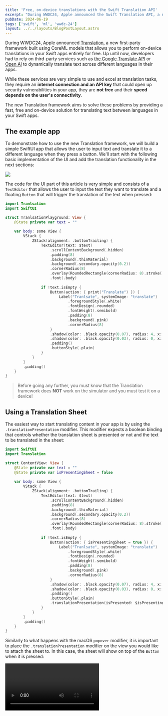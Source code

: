 ```yaml
---
title: 'Free, on-device translations with the Swift Translation API'
excerpt: "During WWDC24, Apple announced the Swift Translation API, a new framework that allows you to perform on-device translations in your Swift apps entirely for free. In this post, we'll take a look at all the different ways you can use the new API to translate text between languages in your apps."
pubDate: 2024-06-19
tags: ['swift', 'ml', 'wwdc-24']
layout: ../../layouts/BlogPostLayout.astro
---
```



During WWDC24, Apple announced [Translation](https://developer.apple.com/wwdc24/10117), a new first-party framework built using CoreML models that allows you to perform on-device translations in your Swift apps entirely for free. Up until now, developers had to rely on third-party services such as [the Google Translate API](https://cloud.google.com/translate) or [Open AI](https://openai.com/index/openai-api) to dynamically translate text across different languages in their apps.

While these services are very simple to use and excel at translation tasks, they require an **internet connection and an API key** that could open up security vulnerabilities in your app, they are **not free** and their **speed depends on the user's connectivity**. 

The new Translation framework aims to solve these problems by providing a fast, free and on-device solution for translating text between languages in your Swift apps.

## The example app

To demonstrate how to use the new Translation framework, we will build a simple SwiftUI app that allows the user to input text and translate it to a different language when they press a button. We'll start with the following basic implementation of the UI and add the translation functionality in the next sections:

![](/assets/posts/swift-translation-api/ui.webp)

The code for the UI part of this article is very simple and consists of a `TextEditor` that allows the user to input the text they want to translate and a floating `Button` that will trigger the translation of the text when pressed:

```swift:TranlsationPlayground.swift
import Tranlsation
import SwiftUI

struct TranlsationPlayground: View {
    @State private var text = ""
    
    var body: some View {
        VStack {
            ZStack(alignment: .bottomTrailing) {
                TextEditor(text: $text)
                    .scrollContentBackground(.hidden)
                    .padding(8)
                    .background(.thinMaterial)
                    .background(.secondary.opacity(0.2))
                    .cornerRadius(8)
                    .overlay(RoundedRectangle(cornerRadius: 8).stroke(.secondary, lineWidth: 2))
                    .font(.body)
                
                if !text.isEmpty {
                    Button(action: { print("Translate") }) {
                        Label("Tranlsate", systemImage: "translate")
                            .foregroundStyle(.white)
                            .fontDesign(.rounded)
                            .fontWeight(.semibold)
                            .padding(8)
                            .background(.pink)
                            .cornerRadius(8)
                    }
                    .shadow(color: .black.opacity(0.07), radius: 4, x: 0, y: 2)
                    .shadow(color: .black.opacity(0.03), radius: 0, x: 0, y: 2)
                    .padding()
                    .buttonStyle(.plain)
                }
            }
        }
        .padding()
    }
}
```

> Before going any further, you must know that the Translation framework does **NOT** work on the simulator and you must test it on a device! 

## Using a Translation Sheet

The easiest way to start translating content in your app is by using the `.translationPresentation` modifier. This modifier expects a boolean binding that controls whether the translation sheet is presented or not and the text to be translated in the sheet:

```swift:TranlsationPlayground.swift
import SwiftUI
import Translation

struct ContentView: View {
    @State private var text = ""
    @State private var isPresentingSheet = false
    
    var body: some View {
        VStack {
            ZStack(alignment: .bottomTrailing) {
                TextEditor(text: $text)
                    .scrollContentBackground(.hidden)
                    .padding(8)
                    .background(.thinMaterial)
                    .background(.secondary.opacity(0.2))
                    .cornerRadius(8)
                    .overlay(RoundedRectangle(cornerRadius: 8).stroke(.secondary, lineWidth: 2))
                    .font(.body)
                
                if !text.isEmpty {
                    Button(action: { isPresentingSheet = true }) {
                        Label("Tranlsate", systemImage: "translate")
                            .foregroundStyle(.white)
                            .fontDesign(.rounded)
                            .fontWeight(.semibold)
                            .padding(8)
                            .background(.pink)
                            .cornerRadius(8)
                    }
                    .shadow(color: .black.opacity(0.07), radius: 4, x: 0, y: 2)
                    .shadow(color: .black.opacity(0.03), radius: 0, x: 0, y: 2)
                    .padding()
                    .buttonStyle(.plain)
                    .translationPresentation(isPresented: $isPresentingSheet, text: text)
                }
            }
        }
        .padding()
    }
}
```

Similarly to what happens with the macOS `popover` modifier, it is important to place the `.translationPresentation` modifier on the view you would like to attach the sheet to. In this case, the sheet will show on top of the `Button` when it is pressed:

<Video name="translation-sheet.mp4" />

## Using TranslationSessions

If you would like to perform translations in the background, limit the languages you can translate to or even customize the UI you present to your users when translating, you can use a `TranslationSession` instead. Contrary to what I initially thought, `TranslationSession` can not be initialized directly, an instance of it can only be retrieved from a SwiftUI view by performing the following steps:

1. Create a variable in your SwiftUI view that holds an optional `TranslationSession.Configuration?` instance.
2. Create an instance of `TranslationSession.Configuration` with the desired source and target language and assign it to the variable created in step 1.
3. Add a `.translationTask` modifier, pass it the configuration variable and the closure where you will receive the session instance whenever the configuration changes or is invalidated.

Let's see how this works in practice:

```swift:TranslationPlayground.swift
import SwiftUI
import Translation

struct ContentView: View {
    @State private var text = ""
    @State private var configuration: TranslationSession.Configuration?
    
    var body: some View {
        VStack {
            ZStack(alignment: .bottomTrailing) {
                TextEditor(text: $text)
                    .scrollContentBackground(.hidden)
                    .padding(8)
                    .background(.thinMaterial)
                    .background(.secondary.opacity(0.2))
                    .cornerRadius(8)
                    .overlay(RoundedRectangle(cornerRadius: 8).stroke(.secondary, lineWidth: 2))
                    .font(.body)
                
                if !text.isEmpty {
                    Button(action: {
                       if configuration == nil {
                           self.configuration = TranslationSession.Configuration(source: nil, target: Locale.Language(identifier: "nl"))
                       } else {
                           self.configuration?.invalidate()
                       }
                    }) {
                        Label("Tranlsate", systemImage: "translate")
                            .foregroundStyle(.white)
                            .fontDesign(.rounded)
                            .fontWeight(.semibold)
                            .padding(8)
                            .background(.pink)
                            .cornerRadius(8)
                    }
                    .shadow(color: .black.opacity(0.07), radius: 4, x: 0, y: 2)
                    .shadow(color: .black.opacity(0.03), radius: 0, x: 0, y: 2)
                    .padding()
                    .buttonStyle(.plain)
                }
            }
        }
        .translationTask(configuration) { session in
            // Use `session` here!   
        }
        .padding()
    }
}
```

### Language Availabality

Before we start translating text, I want to point out a few things that you need to know to make the best use of the `Translation` framework.

#### Language download

The Translation framework needs to have a local model for each language you want to translate to. If you translate to a language whose model is not found on the device, the framework will present a sheet that will allow the user to download such model:

<Video name="translation-download.mp4" />

If you know you are going to need a specific language, you can prompt the user to download it before doing any translations by using the `prepareTranslation` method on `TranslationSession`. This will take the source and target languages you want to translate from and to and will download the necessary models:

```swift:TranslationPlayground.swift
import SwiftUI
import Translation

struct ContentView: View {
    @State private var text = ""
    @State private var configuration: TranslationSession.Configuration?
    
    var body: some View {
        VStack {
            ZStack(alignment: .bottomTrailing) {
                TextEditor(text: $text)
                    .scrollContentBackground(.hidden)
                    .padding(8)
                    .background(.thinMaterial)
                    .background(.secondary.opacity(0.2))
                    .cornerRadius(8)
                    .overlay(RoundedRectangle(cornerRadius: 8).stroke(.secondary, lineWidth: 2))
                    .font(.body)
                
                Button(action: {
                   if configuration == nil {
                       self.configuration = TranslationSession.Configuration(
                        source: Locale.Language(languageCode: .spanish),
                        target: Locale.Language(languageCode: .dutch)
                       )
                   } else {
                       self.configuration?.invalidate()
                   }
                }) {
                    Label("Prepare translation", systemImage: "arrow.down.circle.fill")
                        .foregroundStyle(.white)
                        .fontDesign(.rounded)
                        .fontWeight(.semibold)
                        .padding(8)
                        .background(.gray)
                        .cornerRadius(8)
                }
                .shadow(color: .black.opacity(0.07), radius: 4, x: 0, y: 2)
                .shadow(color: .black.opacity(0.03), radius: 0, x: 0, y: 2)
                .padding()
                .buttonStyle(.plain)
            }
        }
        .translationTask(configuration) { session in
            do {
                try await session.prepareTranslation()
            } catch let error {
                print(error)
            }
        }
        .padding()
    }
}
```

You can also use an instance of the `LanguageAvailability` class to check if the models are present and the translation pairing is available for translation:

```swift:TranslationPlayground.swift
import SwiftUI
import Translation

struct ContentView: View {
    @State private var text = ""
    @State private var shouldDownloadModels = false
    @State private var configuration: TranslationSession.Configuration?
    private let languageAvailability = LanguageAvailability()
    
    var body: some View {
        VStack {
            ZStack(alignment: .bottomTrailing) {
                TextEditor(text: $text)
                    .scrollContentBackground(.hidden)
                    .padding(8)
                    .background(.thinMaterial)
                    .background(.secondary.opacity(0.2))
                    .cornerRadius(8)
                    .overlay(RoundedRectangle(cornerRadius: 8).stroke(.secondary, lineWidth: 2))
                    .font(.body)
                
                if shouldDownloadModels {
                    Button(action: {
                       if configuration == nil {
                           self.configuration = TranslationSession.Configuration(
                            source: Locale.Language(languageCode: .spanish),
                            target: Locale.Language(languageCode: .dutch)
                           )
                       } else {
                           self.configuration?.invalidate()
                       }
                    }) {
                        Label("Prepare translation", systemImage: "arrow.down.circle.fill")
                            .foregroundStyle(.white)
                            .fontDesign(.rounded)
                            .fontWeight(.semibold)
                            .padding(8)
                            .background(.gray)
                            .cornerRadius(8)
                    }
                    .shadow(color: .black.opacity(0.07), radius: 4, x: 0, y: 2)
                    .shadow(color: .black.opacity(0.03), radius: 0, x: 0, y: 2)
                    .padding()
                    .buttonStyle(.plain)
                }
            }
        }
        .task {
            let status = await languageAvailability.status(from: Locale.Language(languageCode: .spanish), to: Locale.Language(languageCode: .dutch))
            switch status {
            case .installed, .unsupported: shouldDownloadModels = false
            case .supported: shouldDownloadModels = true
            @unknown default: shouldDownloadModels = false
            }
        }
        .translationTask(configuration) { session in
            do {
                try await session.prepareTranslation()
            } catch let error {
                print(error)
            }
        }
        .padding()
    }
}
```

To manually remove and download language models, you can go to System Preferences > Language & Region > Translation Languages and select the languages you want to download or remove:

![](/assets/posts/swift-translation-api/preferences.webp)

#### Available languages

The new Translation framework has a limited number of languages that you can translate from and to. This list is the same that Apple's Translations app supports and that [Apple shared during this year's WWDC session on the topic](https://developer.apple.com/wwdc24/10117):

![](/assets/posts/swift-translation-api/available-languages.webp)

You can use the `LanguageAvailability` class to get the list of supported languages:

```swift:TranslationPlayground.swift
import SwiftUI
import Translation

struct ContentView: View {
    @State private var availableLanguages = [Locale.Language]()
    private let languageAvailability = LanguageAvailability()
    
    var body: some View {
        VStack {
            // ...
        }
        .task {
            self.availableLanguages = await languageAvailability.supportedLanguages
        }
        .padding()
    }
}
```

Using the same method that we used earlier to check if the models for a translation pairing were available, we can also check if the translation for a specific language pairing is supported:

```swift:TranslationPlayground.swift
import SwiftUI
import Translation

struct ContentView: View {
    private let languageAvailability = LanguageAvailability()
    
    var body: some View {
        VStack {
            // ...
        }
        .task {
            // .supported
            let spanishToDutch = await languageAvailability.status(from: Locale.Language(languageCode: .spanish), to: Locale.Language(languageCode: .dutch))
            // .unsupported
            let dutchToDutch = await languageAvailability.status(from: Locale.Language(languageCode: .dutch), to: Locale.Language(languageCode: .dutch))
        }
        .padding()
    }
}
```

The `.unsupported` case will usually come back as an error when you try to translate text between an unsupported language pair.

### One-to-one translations

Now that we know how to obtain an instance of `TranslationSession`, we can start using it to translate our text. Let's say that we always want `TranslationSession` to translate the text from any language to Dutch. 

All we need to do is to create a `TranslationSession.Configuration` instance when the translate button is pressed. In this configuration instance, we need to set the target language and the source language (if you set it to `nil`, the API will automatically detect the language from the text) and then pass it to the `.translationTask` modifier. Then, in the closure part of the `.translationTask` modifier, we can use the `session` instance to translate the text:

```swift:TranslationPlayground.swift
import SwiftUI
import Translation

struct ContentView: View {
    @State private var text = ""
    @State private var configuration: TranslationSession.Configuration?
    
    var body: some View {
        VStack {
            ZStack(alignment: .bottomTrailing) {
                TextEditor(text: $text)
                    .scrollContentBackground(.hidden)
                    .padding(8)
                    .background(.thinMaterial)
                    .background(.secondary.opacity(0.2))
                    .cornerRadius(8)
                    .overlay(RoundedRectangle(cornerRadius: 8).stroke(.secondary, lineWidth: 2))
                    .font(.body)
                
                if !text.isEmpty {
                    Button(action: {
                       if configuration == nil {
                           self.configuration = TranslationSession.Configuration(source: nil, target: Locale.Language(identifier: "nl"))
                       } else {
                           self.configuration?.invalidate()
                       }
                    }) {
                        Label("Tranlsate", systemImage: "translate")
                            .foregroundStyle(.white)
                            .fontDesign(.rounded)
                            .fontWeight(.semibold)
                            .padding(8)
                            .background(.pink)
                            .cornerRadius(8)
                    }
                    .shadow(color: .black.opacity(0.07), radius: 4, x: 0, y: 2)
                    .shadow(color: .black.opacity(0.03), radius: 0, x: 0, y: 2)
                    .padding()
                    .buttonStyle(.plain)
                }
            }
        }
        .translationTask(configuration) { session in
            do {
                let response = try await session.translate(text)
                self.text = response.targetText
            } catch let error {
                print(error)
            }
        }
        .padding()
    }
}
```

Now, when we run the application again, add some text and tap on the translate button, the text in the editor will automatically change to Dutch instead of showing the translation sheet:

<Video name="translation-one-to-one.mp4" />

### Many-to-one translations

Let's say our user does not want to use the same language for the whole text and wants to pick which language to use for each paragraph and still translate everything when tapping on the translate button. We can make different requests to the `TranslationSession` instance and get the translated text for each paragraph:

```swift:TranslationPlayground.swift
import SwiftUI
import Translation

struct ContentView: View {
    @State private var text = ""
    @State private var configuration: TranslationSession.Configuration?
    
    var body: some View {
        VStack {
            ZStack(alignment: .bottomTrailing) {
                TextEditor(text: $text)
                    .scrollContentBackground(.hidden)
                    .padding(8)
                    .background(.thinMaterial)
                    .background(.secondary.opacity(0.2))
                    .cornerRadius(8)
                    .overlay(RoundedRectangle(cornerRadius: 8).stroke(.secondary, lineWidth: 2))
                    .font(.body)
                
                if !text.isEmpty {
                    Button(action: {
                       if configuration == nil {
                           self.configuration = TranslationSession.Configuration(source: nil, target: Locale.Language(identifier: "nl"))
                       } else {
                           self.configuration?.invalidate()
                       }
                    }) {
                        Label("Tranlsate", systemImage: "translate")
                            .foregroundStyle(.white)
                            .fontDesign(.rounded)
                            .fontWeight(.semibold)
                            .padding(8)
                            .background(.pink)
                            .cornerRadius(8)
                    }
                    .shadow(color: .black.opacity(0.07), radius: 4, x: 0, y: 2)
                    .shadow(color: .black.opacity(0.03), radius: 0, x: 0, y: 2)
                    .padding()
                    .buttonStyle(.plain)
                }
            }
        }
        .translationTask(configuration) { session in
            do {
                let paragraphs = text.components(separatedBy: .newlines).filter { !$0.isEmpty }
                var output = ""
                for paragraph in paragraphs {
                    let response = try await session.translate(paragraph)
                    if !response.targetText.isEmpty {
                        output += response.targetText + "\n\n"
                    }
                }
                self.text = output
            } catch let error {
                print(error)
            }
        }
        .padding()
    }
}
```

When we run the application again, we can see that the result is the same, but we have now translated many languages into one:

<Video name="translation-many-to-one.mp4" />

### Batch translations

There are certain situations where translating all your text at once might not be suitable for the needs of your application. For instance, you might want to break up a long text into smaller chunks and translate them one by one or you might want to translate a list of items and keep each of them separate from each other. 

The `TranslationSession` API supports this use case and allows you to send translation requests in batches rather than having to translate all your text in one go:

```swift:TranslationPlayground.swift
import SwiftUI
import Translation

struct ContentView: View {
    @State private var text = ""
    @State private var configuration: TranslationSession.Configuration?
    
    var body: some View {
        VStack {
            ZStack(alignment: .bottomTrailing) {
                TextEditor(text: $text)
                    .scrollContentBackground(.hidden)
                    .padding(8)
                    .background(.thinMaterial)
                    .background(.secondary.opacity(0.2))
                    .cornerRadius(8)
                    .overlay(RoundedRectangle(cornerRadius: 8).stroke(.secondary, lineWidth: 2))
                    .font(.body)
                
                if !text.isEmpty {
                    Button(action: {
                       if configuration == nil {
                           self.configuration = TranslationSession.Configuration(source: nil, target: Locale.Language(identifier: "nl"))
                       } else {
                           self.configuration?.invalidate()
                       }
                    }) {
                        Label("Tranlsate", systemImage: "translate")
                            .foregroundStyle(.white)
                            .fontDesign(.rounded)
                            .fontWeight(.semibold)
                            .padding(8)
                            .background(.pink)
                            .cornerRadius(8)
                    }
                    .shadow(color: .black.opacity(0.07), radius: 4, x: 0, y: 2)
                    .shadow(color: .black.opacity(0.03), radius: 0, x: 0, y: 2)
                    .padding()
                    .buttonStyle(.plain)
                }
            }
        }
        .translationTask(configuration) { session in
            do {
                let requests = text
                    .components(separatedBy: .newlines)
                    .filter { !$0.isEmpty }
                    .enumerated()
                    .map { TranslationSession.Request(sourceText: $1, clientIdentifier: "paragraph_\($0)") }                
                    let stream = session.translate(batch: requests)
                var output = ""
                for try await response in stream {
                    if !response.targetText.isEmpty {
                        output += response.targetText + "\n\n"
                    }
                }
                self.text = output
            } catch let error {
                print(error.localizedDescription)
            }
        }
        .padding()
    }
}
```

While there is an API that allows you to synchronously wait until all batches are completed, I prefer using the API in the snippet above as it returns an `AsyncSequence` that you can then use to iterate over the translated strings as they come back. 

This is very useful when you are translating a large number of strings and you want to update your UI as soon as a translation is available. When using this API, make sure you set the `clientIdentifier` property of each `TranslationSession.Request` instance to a unique value so that you can identify the translated strings when they are returned by the API.

You must also know that you **can't mix languages in the same batch**, so if you are translating from English to Dutch, you can't have a string in English and another in Spanish in the same batch. You must use separate batches for each language.

If we now run the application again, we can see that the result is the same, but we have translated the text in batches instead of all at once:

<Video name="translation-one-to-one.mp4" />

### One to many translations

Let's now get into more complex (and fun 😅) use cases. Let's say you have some text that you want to translate to multiple languages. Unfortunately, and as far as I know, the SDK does not support this out-of-the-box as **a session can only have a single configuration** and **configurations can only have a single target language to translate to**. 

I came up with a workaround that, given a list of languages to translate to, modifies the configuration of the session after translating each language to target the next one in the list. This causes the block in the `.translationTask` to re-run and translate the next language. While this seems hacky and not very efficient, it is the only way I could find to handle this use case: 

```swift:TranslationPlayground.swift
import SwiftUI
import Translation

struct ContentView: View {
    @State private var text = ""
    @State private var configuration: TranslationSession.Configuration?
    @State private var availableLanguages = [Locale.Language]()
    private let languageAvailability = LanguageAvailability()
    
    var body: some View {
        VStack {
            ZStack(alignment: .bottomTrailing) {
                TextEditor(text: $text)
                    .scrollContentBackground(.hidden)
                    .padding(8)
                    .background(.thinMaterial)
                    .background(.secondary.opacity(0.2))
                    .cornerRadius(8)
                    .overlay(RoundedRectangle(cornerRadius: 8).stroke(.secondary, lineWidth: 2))
                    .font(.body)
                
                if !text.isEmpty && !availableLanguages.isEmpty {
                    Button(action: {
                        if configuration == nil {
                            self.configuration = TranslationSession.Configuration(source: nil, target: availableLanguages[0])
                        } else {
                            self.configuration?.target = availableLanguages[0]
                            self.configuration?.invalidate()
                        }
                    }) {
                        Label("Tranlsate", systemImage: "translate")
                            .foregroundStyle(.white)
                            .fontDesign(.rounded)
                            .fontWeight(.semibold)
                            .padding(8)
                            .background(.pink)
                            .cornerRadius(8)
                    }
                    .shadow(color: .black.opacity(0.07), radius: 4, x: 0, y: 2)
                    .shadow(color: .black.opacity(0.03), radius: 0, x: 0, y: 2)
                    .padding()
                    .buttonStyle(.plain)
                }
            }
        }
        .task {
            availableLanguages = await languageAvailability.supportedLanguages
        }
        .padding()
        .translationTask(configuration) { session in
            do {
                let textToTranslate = text.split(separator: "\n\n---").first.map(String.init) ?? text
                let translationResponse = try await session.translate(textToTranslate)
                self.text += "\n\n---\n\n\(translationResponse.targetText)"
            } catch let error {
                print(error)
            }
            
            if let targetLanguage = session.targetLanguage,
               let currentIndex = availableLanguages.firstIndex(of: targetLanguage),
               currentIndex < (availableLanguages.count - 1) {
                configuration?.target = availableLanguages[currentIndex + 1]
                configuration?.invalidate()
            }
        }
    }
}
```

When we run the app, the user can now translate the text to multiple languages by pressing the translate button:

<Video name="translation-one-to-many.mp4" />

> This is a use case that I looked into specifically for [Helm](https://helm-app.com) as we offer App Store Connect content translation from the base language to all other supported localizations.

## Conclusion

I am super excited to see where developers will take the new Translation framework and how it helps them bring their apps to more users around the world. Despite the fact that the API is extremely powerful and works very well, I think it is still missing a few features and has a few bugs that need to be solved for me to fully migrate to it:

- **FB13972311**: The download language model window's minimum size is too small and resizing is glitchy.
- **FB13972356**: The ability to specify multiple target languages in a single session. This would allow me to translate text to multiple languages at once, instead of having to change the configuration for each language.
- **FB13972396**: The ability to create a session outside of a view. This would help me switch between different translation services and remove logic from the view layer.
- **FB13972419**: More languages available for translation. While the list of supported languages is already quite extensive, there are still some languages that are not supported that I would like to see added.
- **FB13972456**: The ability to pass other parameters to further control the translation process such as character limitation.

Going forward, I will continue updating this article as new beta versions of Xcode are released and keep you all updated with what's new in the framework.
